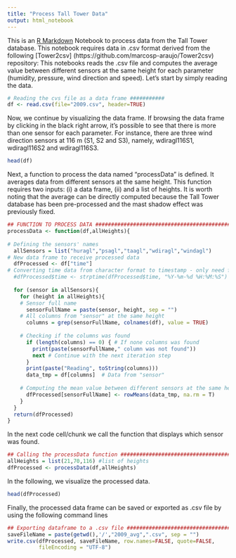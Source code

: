 ```yaml
---
title: "Process Tall Tower Data"
output: html_notebook
---
```


This is an [R Markdown](http://rmarkdown.rstudio.com) Notebook to process data 
from the Tall Tower database. This notebook requires data in .csv format derived 
from the following [Tower2csv] (https://github.com/marcosp-araujo/Tower2csv) repository:
This notebooks reads the .csv file
and computes the average value between different sensors at the same height
for each parameter (humidity, pressure, wind direction and speed). Let's start 
by simply reading the data.
```r
# Reading the cvs file as a data frame ###########
df <- read.csv(file="2009.csv", header=TRUE)
```

Now, we continue by visualizing the data frame. If browsing the data frame by clicking in the black right arrow, it's possible to see that there is more than one sensor for each parameter. For instance, there are three wind 
direction sensors at 116 m (S1, S2 and S3), namely, wdiragl116S1, wdiragl116S2 
and wdiragl116S3. 
```r
head(df)
```

Next, a function to process the data named "processData" is defined. It averages data from different sensors at the same height. This function requires 
two inputs: (i) a data frame, (ii) and a list of heights. It is worth noting that the average can be directly computed because 
the Tall  Tower database has been pre-processed and the mast shadow effect was previously fixed.
```r
## FUNCTION TO PROCESS DATA ####################################################
processData <- function(df,allHeights){
  
# Defining the sensors' names
  allSensors = list("huragl","psagl","taagl","wdiragl","windagl")
# New data frame to receive processed data
  dfProcessed <- df["time"]
# Converting time data from character format to timestamp - only need for plotting
  #dfProcessed$time <- strptime(dfProcessed$time, "%Y-%m-%d %H:%M:%S") 
  
  for (sensor in allSensors){
    for (height in allHeights){
    # Sensor full name
      sensorFullName = paste(sensor, height, sep = "")
    # All columns from "sensor" at the same height 
      columns = grep(sensorFullName, colnames(df), value = TRUE)
      
    # Checking if the columns was found
      if (length(columns) == 0) { # If none columns was found
        print(paste(sensorFullName," column was not found"))
        next # Continue with the next iteration step
      }
      print(paste("Reading", toString(columns)))
      data_tmp = df[columns]  # Data from "sensor"
      
    # Computing the mean value between different sensors at the same height
      dfProcessed[sensorFullName] <- rowMeans(data_tmp, na.rm = T)
    }
  }
  return(dfProcessed)
}
```

 In the next code cell/chunk we call the function that displays which sensor was found.
```r
## Calling the processData function ############################################
allHeights = list(21,70,116) #list of heights
dfProcessed <- processData(df,allHeights)
```

In the following, we visualize the processed data.
```r
head(dfProcessed)
```

Finally, the processed data frame can be saved or exported as .csv file by using the following command lines
```r
## Exporting dataframe to a .csv file ##########################################
saveFileName = paste(getwd(),'/',"2009_avg",".csv", sep = "")
write.csv(dfProcessed, saveFileName, row.names=FALSE, quote=FALSE, 
          fileEncoding = "UTF-8")
```
